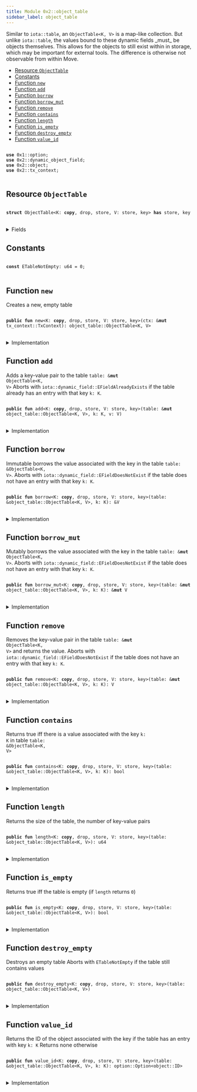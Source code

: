 ```yaml
---
title: Module 0x2::object_table
sidebar_label: object_table
---
```


<Link id="0x2_object_table"/>
Similar to <code>iota::table</code>, an <code><Link to="object_table#0x2_object_table_ObjectTable">ObjectTable</Link>&lt;K, V&gt;</code> is a map-like collection. But unlike
<code>iota::table</code>, the values bound to these dynamic fields _must_ be objects themselves. This allows
for the objects to still exist within in storage, which may be important for external tools.
The difference is otherwise not observable from within Move.


-  [Resource `ObjectTable`](#0x2_object_table_ObjectTable)
-  [Constants](#@Constants_0)
-  [Function `new`](#0x2_object_table_new)
-  [Function `add`](#0x2_object_table_add)
-  [Function `borrow`](#0x2_object_table_borrow)
-  [Function `borrow_mut`](#0x2_object_table_borrow_mut)
-  [Function `remove`](#0x2_object_table_remove)
-  [Function `contains`](#0x2_object_table_contains)
-  [Function `length`](#0x2_object_table_length)
-  [Function `is_empty`](#0x2_object_table_is_empty)
-  [Function `destroy_empty`](#0x2_object_table_destroy_empty)
-  [Function `value_id`](#0x2_object_table_value_id)


<pre>
<code>
<b>use</b> <Link to="../move-stdlib/option#0x1_option">0x1::option</Link>;
<b>use</b> <Link to="dynamic_object_field#0x2_dynamic_object_field">0x2::dynamic_object_field</Link>;
<b>use</b> <Link to="object#0x2_object">0x2::object</Link>;
<b>use</b> <Link to="tx_context#0x2_tx_context">0x2::tx_context</Link>;
</code>
</pre>



<Link id="0x2_object_table_ObjectTable"></Link>

## Resource `ObjectTable`



<pre>
<code>
<b>struct</b> <Link to="object_table#0x2_object_table_ObjectTable">ObjectTable</Link>&lt;K: <b>copy</b>, drop, store, V: store, key&gt; <b>has</b> store, key
</code>
</pre>



<details>
<summary>Fields</summary>


<dl>
<dt>
<code>id: <Link to="object#0x2_object_UID">object::UID</Link></code>
</dt>
<dd>
 the ID of this table
</dd>
<dt>
<code>size: u64</code>
</dt>
<dd>
 the number of key-value pairs in the table
</dd>
</dl>


</details>

<Link id="@Constants_0"></Link>

## Constants


<Link id="0x2_object_table_ETableNotEmpty"></Link>



<pre>
<code>
<b>const</b> <Link to="object_table#0x2_object_table_ETableNotEmpty">ETableNotEmpty</Link>: u64 = 0;
</code>
</pre>



<Link id="0x2_object_table_new"></Link>

## Function `new`

Creates a new, empty table


<pre>
<code>
<b>public</b> <b>fun</b> <Link to="object_table#0x2_object_table_new">new</Link>&lt;K: <b>copy</b>, drop, store, V: store, key&gt;(ctx: &<b>mut</b> <Link to="tx_context#0x2_tx_context_TxContext">tx_context::TxContext</Link>): <Link to="object_table#0x2_object_table_ObjectTable">object_table::ObjectTable</Link>&lt;K, V&gt;
</code>
</pre>



<details>
<summary>Implementation</summary>


<pre>
<code>
<b>public</b> <b>fun</b> <Link to="object_table#0x2_object_table_new">new</Link>&lt;K: <b>copy</b> + drop + store, V: key + store&gt;(ctx: &<b>mut</b> TxContext): <Link to="object_table#0x2_object_table_ObjectTable">ObjectTable</Link>&lt;K, V&gt; \{
    <Link to="object_table#0x2_object_table_ObjectTable">ObjectTable</Link> \{
        id: <Link to="object#0x2_object_new">object::new</Link>(ctx),
        size: 0,
    }
}
</code>
</pre>



</details>

<Link id="0x2_object_table_add"></Link>

## Function `add`

Adds a key-value pair to the table <code><Link to="table#0x2_table">table</Link>: &<b>mut</b> <Link to="object_table#0x2_object_table_ObjectTable">ObjectTable</Link>&lt;K, V&gt;</code>
Aborts with <code>iota::dynamic_field::EFieldAlreadyExists</code> if the table already has an entry with
that key <code>k: K</code>.


<pre>
<code>
<b>public</b> <b>fun</b> <Link to="object_table#0x2_object_table_add">add</Link>&lt;K: <b>copy</b>, drop, store, V: store, key&gt;(<Link to="table#0x2_table">table</Link>: &<b>mut</b> <Link to="object_table#0x2_object_table_ObjectTable">object_table::ObjectTable</Link>&lt;K, V&gt;, k: K, v: V)
</code>
</pre>



<details>
<summary>Implementation</summary>


<pre>
<code>
<b>public</b> <b>fun</b> <Link to="object_table#0x2_object_table_add">add</Link>&lt;K: <b>copy</b> + drop + store, V: key + store&gt;(<Link to="table#0x2_table">table</Link>: &<b>mut</b> <Link to="object_table#0x2_object_table_ObjectTable">ObjectTable</Link>&lt;K, V&gt;, k: K, v: V) \{
    ofield::add(&<b>mut</b> <Link to="table#0x2_table">table</Link>.id, k, v);
    <Link to="table#0x2_table">table</Link>.size = <Link to="table#0x2_table">table</Link>.size + 1;
}
</code>
</pre>



</details>

<Link id="0x2_object_table_borrow"></Link>

## Function `borrow`

Immutable borrows the value associated with the key in the table <code><Link to="table#0x2_table">table</Link>: &<Link to="object_table#0x2_object_table_ObjectTable">ObjectTable</Link>&lt;K, V&gt;</code>.
Aborts with <code>iota::dynamic_field::EFieldDoesNotExist</code> if the table does not have an entry with
that key <code>k: K</code>.


<pre>
<code>
<b>public</b> <b>fun</b> <Link to="borrow#0x2_borrow">borrow</Link>&lt;K: <b>copy</b>, drop, store, V: store, key&gt;(<Link to="table#0x2_table">table</Link>: &<Link to="object_table#0x2_object_table_ObjectTable">object_table::ObjectTable</Link>&lt;K, V&gt;, k: K): &V
</code>
</pre>



<details>
<summary>Implementation</summary>


<pre>
<code>
<b>public</b> <b>fun</b> <Link to="borrow#0x2_borrow">borrow</Link>&lt;K: <b>copy</b> + drop + store, V: key + store&gt;(<Link to="table#0x2_table">table</Link>: &<Link to="object_table#0x2_object_table_ObjectTable">ObjectTable</Link>&lt;K, V&gt;, k: K): &V \{
    ofield::borrow(&<Link to="table#0x2_table">table</Link>.id, k)
}
</code>
</pre>



</details>

<Link id="0x2_object_table_borrow_mut"></Link>

## Function `borrow_mut`

Mutably borrows the value associated with the key in the table <code><Link to="table#0x2_table">table</Link>: &<b>mut</b> <Link to="object_table#0x2_object_table_ObjectTable">ObjectTable</Link>&lt;K, V&gt;</code>.
Aborts with <code>iota::dynamic_field::EFieldDoesNotExist</code> if the table does not have an entry with
that key <code>k: K</code>.


<pre>
<code>
<b>public</b> <b>fun</b> <Link to="object_table#0x2_object_table_borrow_mut">borrow_mut</Link>&lt;K: <b>copy</b>, drop, store, V: store, key&gt;(<Link to="table#0x2_table">table</Link>: &<b>mut</b> <Link to="object_table#0x2_object_table_ObjectTable">object_table::ObjectTable</Link>&lt;K, V&gt;, k: K): &<b>mut</b> V
</code>
</pre>



<details>
<summary>Implementation</summary>


<pre>
<code>
<b>public</b> <b>fun</b> <Link to="object_table#0x2_object_table_borrow_mut">borrow_mut</Link>&lt;K: <b>copy</b> + drop + store, V: key + store&gt;(
    <Link to="table#0x2_table">table</Link>: &<b>mut</b> <Link to="object_table#0x2_object_table_ObjectTable">ObjectTable</Link>&lt;K, V&gt;,
    k: K,
): &<b>mut</b> V \{
    ofield::borrow_mut(&<b>mut</b> <Link to="table#0x2_table">table</Link>.id, k)
}
</code>
</pre>



</details>

<Link id="0x2_object_table_remove"></Link>

## Function `remove`

Removes the key-value pair in the table <code><Link to="table#0x2_table">table</Link>: &<b>mut</b> <Link to="object_table#0x2_object_table_ObjectTable">ObjectTable</Link>&lt;K, V&gt;</code> and returns the value.
Aborts with <code>iota::dynamic_field::EFieldDoesNotExist</code> if the table does not have an entry with
that key <code>k: K</code>.


<pre>
<code>
<b>public</b> <b>fun</b> <Link to="object_table#0x2_object_table_remove">remove</Link>&lt;K: <b>copy</b>, drop, store, V: store, key&gt;(<Link to="table#0x2_table">table</Link>: &<b>mut</b> <Link to="object_table#0x2_object_table_ObjectTable">object_table::ObjectTable</Link>&lt;K, V&gt;, k: K): V
</code>
</pre>



<details>
<summary>Implementation</summary>


<pre>
<code>
<b>public</b> <b>fun</b> <Link to="object_table#0x2_object_table_remove">remove</Link>&lt;K: <b>copy</b> + drop + store, V: key + store&gt;(<Link to="table#0x2_table">table</Link>: &<b>mut</b> <Link to="object_table#0x2_object_table_ObjectTable">ObjectTable</Link>&lt;K, V&gt;, k: K): V \{
    <b>let</b> v = ofield::remove(&<b>mut</b> <Link to="table#0x2_table">table</Link>.id, k);
    <Link to="table#0x2_table">table</Link>.size = <Link to="table#0x2_table">table</Link>.size - 1;
    v
}
</code>
</pre>



</details>

<Link id="0x2_object_table_contains"></Link>

## Function `contains`

Returns true iff there is a value associated with the key <code>k: K</code> in table
<code><Link to="table#0x2_table">table</Link>: &<Link to="object_table#0x2_object_table_ObjectTable">ObjectTable</Link>&lt;K, V&gt;</code>


<pre>
<code>
<b>public</b> <b>fun</b> <Link to="object_table#0x2_object_table_contains">contains</Link>&lt;K: <b>copy</b>, drop, store, V: store, key&gt;(<Link to="table#0x2_table">table</Link>: &<Link to="object_table#0x2_object_table_ObjectTable">object_table::ObjectTable</Link>&lt;K, V&gt;, k: K): bool
</code>
</pre>



<details>
<summary>Implementation</summary>


<pre>
<code>
<b>public</b> <b>fun</b> <Link to="object_table#0x2_object_table_contains">contains</Link>&lt;K: <b>copy</b> + drop + store, V: key + store&gt;(<Link to="table#0x2_table">table</Link>: &<Link to="object_table#0x2_object_table_ObjectTable">ObjectTable</Link>&lt;K, V&gt;, k: K): bool \{
    ofield::exists_&lt;K&gt;(&<Link to="table#0x2_table">table</Link>.id, k)
}
</code>
</pre>



</details>

<Link id="0x2_object_table_length"></Link>

## Function `length`

Returns the size of the table, the number of key-value pairs


<pre>
<code>
<b>public</b> <b>fun</b> <Link to="object_table#0x2_object_table_length">length</Link>&lt;K: <b>copy</b>, drop, store, V: store, key&gt;(<Link to="table#0x2_table">table</Link>: &<Link to="object_table#0x2_object_table_ObjectTable">object_table::ObjectTable</Link>&lt;K, V&gt;): u64
</code>
</pre>



<details>
<summary>Implementation</summary>


<pre>
<code>
<b>public</b> <b>fun</b> <Link to="object_table#0x2_object_table_length">length</Link>&lt;K: <b>copy</b> + drop + store, V: key + store&gt;(<Link to="table#0x2_table">table</Link>: &<Link to="object_table#0x2_object_table_ObjectTable">ObjectTable</Link>&lt;K, V&gt;): u64 \{
    <Link to="table#0x2_table">table</Link>.size
}
</code>
</pre>



</details>

<Link id="0x2_object_table_is_empty"></Link>

## Function `is_empty`

Returns true iff the table is empty (if <code>length</code> returns <code>0</code>)


<pre>
<code>
<b>public</b> <b>fun</b> <Link to="object_table#0x2_object_table_is_empty">is_empty</Link>&lt;K: <b>copy</b>, drop, store, V: store, key&gt;(<Link to="table#0x2_table">table</Link>: &<Link to="object_table#0x2_object_table_ObjectTable">object_table::ObjectTable</Link>&lt;K, V&gt;): bool
</code>
</pre>



<details>
<summary>Implementation</summary>


<pre>
<code>
<b>public</b> <b>fun</b> <Link to="object_table#0x2_object_table_is_empty">is_empty</Link>&lt;K: <b>copy</b> + drop + store, V: key + store&gt;(<Link to="table#0x2_table">table</Link>: &<Link to="object_table#0x2_object_table_ObjectTable">ObjectTable</Link>&lt;K, V&gt;): bool \{
    <Link to="table#0x2_table">table</Link>.size == 0
}
</code>
</pre>



</details>

<Link id="0x2_object_table_destroy_empty"></Link>

## Function `destroy_empty`

Destroys an empty table
Aborts with <code><Link to="object_table#0x2_object_table_ETableNotEmpty">ETableNotEmpty</Link></code> if the table still contains values


<pre>
<code>
<b>public</b> <b>fun</b> <Link to="object_table#0x2_object_table_destroy_empty">destroy_empty</Link>&lt;K: <b>copy</b>, drop, store, V: store, key&gt;(<Link to="table#0x2_table">table</Link>: <Link to="object_table#0x2_object_table_ObjectTable">object_table::ObjectTable</Link>&lt;K, V&gt;)
</code>
</pre>



<details>
<summary>Implementation</summary>


<pre>
<code>
<b>public</b> <b>fun</b> <Link to="object_table#0x2_object_table_destroy_empty">destroy_empty</Link>&lt;K: <b>copy</b> + drop + store, V: key + store&gt;(<Link to="table#0x2_table">table</Link>: <Link to="object_table#0x2_object_table_ObjectTable">ObjectTable</Link>&lt;K, V&gt;) \{
    <b>let</b> <Link to="object_table#0x2_object_table_ObjectTable">ObjectTable</Link> \{ id, size } = <Link to="table#0x2_table">table</Link>;
    <b>assert</b>!(size == 0, <Link to="object_table#0x2_object_table_ETableNotEmpty">ETableNotEmpty</Link>);
    id.delete()
}
</code>
</pre>



</details>

<Link id="0x2_object_table_value_id"></Link>

## Function `value_id`

Returns the ID of the object associated with the key if the table has an entry with key <code>k: K</code>
Returns none otherwise


<pre>
<code>
<b>public</b> <b>fun</b> <Link to="object_table#0x2_object_table_value_id">value_id</Link>&lt;K: <b>copy</b>, drop, store, V: store, key&gt;(<Link to="table#0x2_table">table</Link>: &<Link to="object_table#0x2_object_table_ObjectTable">object_table::ObjectTable</Link>&lt;K, V&gt;, k: K): <Link to="../move-stdlib/option#0x1_option_Option">option::Option</Link>&lt;<Link to="object#0x2_object_ID">object::ID</Link>&gt;
</code>
</pre>



<details>
<summary>Implementation</summary>


<pre>
<code>
<b>public</b> <b>fun</b> <Link to="object_table#0x2_object_table_value_id">value_id</Link>&lt;K: <b>copy</b> + drop + store, V: key + store&gt;(
    <Link to="table#0x2_table">table</Link>: &<Link to="object_table#0x2_object_table_ObjectTable">ObjectTable</Link>&lt;K, V&gt;,
    k: K,
): Option&lt;ID&gt; \{
    ofield::id(&<Link to="table#0x2_table">table</Link>.id, k)
}
</code>
</pre>



</details>
